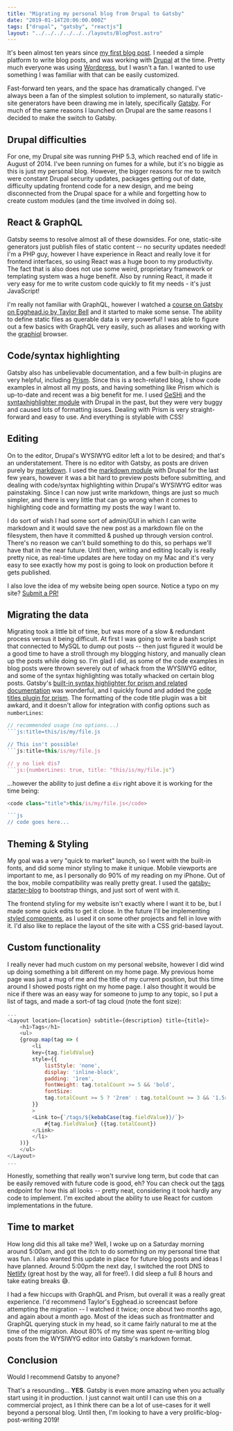 ```yaml
---
title: "Migrating my personal blog from Drupal to Gatsby"
date: "2019-01-14T20:06:00.000Z"
tags: ["drupal", "gatsby", "reactjs"]
layout: "../../../../../../layouts/BlogPost.astro"
---
```



It's been almost ten years since [my first blog post](/2009/09/21/preventing-injection-attacks-and-securing-your-website/). I needed a simple platform to write blog posts, and was working with [Drupal](https://www.drupal.org/) at the time. Pretty much everyone was using [Wordpress](https://wordpress.com/), but I wasn't a fan. I wanted to use something I was familiar with that can be easily customized.

Fast-forward ten years, and the space has dramatically changed. I've always been a fan of the simplest solution to implement, so naturally static-site generators have been drawing me in lately, specifically [Gatsby](https://www.gatsbyjs.org/). For much of the same reasons I launched on Drupal are the same reasons I decided to make the switch to Gatsby.

## Drupal difficulties

For one, my Drupal site was running PHP 5.3, which reached end of life in August of 2014. I've been running on fumes for a while, but it's no biggie as this is just my personal blog. However, the bigger reasons for me to switch were constant Drupal security updates, packages getting out of date, difficulty updating frontend code for a new design, and me being disconnected from the Drupal space for a while and forgetting how to create custom modules (and the time involved in doing so).

## React & GraphQL

Gatsby seems to resolve almost all of these downsides. For one, static-site generators just publish files of static content -- no security updates needed! I'm a PHP guy, however I have experience in React and really love it for frontend interfaces, so using React was a huge boon to my productivity. The fact that is also does not use some weird, proprietary framework or templating system was a huge benefit. Also by running React, it made it very easy for me to write custom code quickly to fit my needs - it's just JavaScript!

I'm really not familiar with GraphQL, however I watched a <a href="https://egghead.io/courses/build-a-blog-with-react-and-markdown-using-gatsby" target="_blank">course on Gatsby on Egghead.io by Taylor Bell</a> and it started to make some sense. The ability to define static files as querable data is very powerful! I was able to figure out a few basics with GraphQL very easily, such as aliases and working with the <a href="https://github.com/graphql/graphiql" target="_blank">graphiql</a> browser.

## Code/syntax highlighting

Gatsby also has <a herf="https://www.gatsbyjs.org/docs/" target="_blank">unbelievable documentation</a>, and a few built-in plugins are very helpful, including <a href="https://prismjs.com/" target="_blank">Prism</a>. Since this is a tech-related blog, I show code examples in almost all my posts, and having something like Prism which is up-to-date and recent was a big benefit for me. I used <a href="http://qbnz.com/highlighter/" target="_blank">GeSHi</a> and the <a href="https://www.drupal.org/project/syntaxhighlighter" target="_blank">syntaxhighlighter module</a> with Drupal in the past, but they were very buggy and caused lots of formatting issues. Dealing with Prism is very straight-forward and easy to use. And everything is stylable with CSS!

## Editing

On to the editor, Drupal's WYSIWYG editor left a lot to be desired; and that's an understatement. There is no editor with Gatsby, as posts are driven purely by <a href="https://en.wikipedia.org/wiki/Markdown" target="_blank">markdown</a>. I used the <a href="https://www.drupal.org/project/markdown" target="_blank">markdown module</a> with Drupal for the last few years, however it was a bit hard to preview posts before submitting, and dealing with code/syntax highlighting within Drupal's WYSIWYG editor was painstaking. Since I can now just write markdown, things are just so much simpler, and there is very little that can go wrong when it comes to highlighting code and formatting my posts the way I want to.

I do sort of wish I had some sort of admin/GUI in which I can write markdown and it would save the new post as a markdown file on the filesystem, then have it committed & pushed up through version control. There's no reason we can't build something to do this, so perhaps we'll have that in the near future. Until then, writing and editing locally is really pretty nice, as real-time updates are here today on my Mac and it's very easy to see exactly how my post is going to look on production before it gets published.

I also love the idea of my website being open source. Notice a typo on my site? <a href="https://github.com/markshust/markshust.com" target="_blank">Submit a PR!</a>

## Migrating the data

Migrating took a little bit of time, but was more of a slow & redundant process versus it being difficult. At first I was going to write a bash script that connected to MySQL to dump out posts -- then just figured it would be a good time to have a stroll through my blogging history, and manually clean up the posts while doing so. I'm glad I did, as some of the code examples in blog posts were thrown severely out of whack from the WYSIWYG editor, and some of the syntax highlighting was totally whacked on certain blog posts. Gatsby's <a href="https://www.gatsbyjs.org/packages/gatsby-remark-prismjs/" target="_blakn">built-in syntax highlighter for prism and related documentation</a> was wonderful, and I quickly found and added the <a href="https://www.gatsbyjs.org/packages/gatsby-remark-code-titles/" target="_blank">code titles plugin for prism</a>. The formatting of the code title plugin was a bit awkard, and it doesn't allow for integration with config options such as `numberLines`:

```js
// recommended usage (no options...)
```js:title=this/is/my/file.js

// This isn't possible!
```js:title=this/is/my/file.js

// y no liek dis?
```js:{numberLines: true, title: "this/is/my/file.js"}
```

...however the ability to just define a `div` right above it is working for the time being:

```js
<code class="title">this/is/my/file.js</code>

```js
// code goes here...
```

## Theming & Styling

My goal was a very "quick to market" launch, so I went with the built-in fonts, and did some minor styling to make it unique. Mobile viewports are important to me, as I personally do 90% of my reading on my iPhone. Out of the box, mobile compatibility was really pretty great. I used the <a href="https://github.com/gatsbyjs/gatsby-starter-blog" target="_blank">gatsby-starter-blog</a> to bootstrap things, and just sort of went with it.

The frontend styling for my website isn't exactly where I want it to be, but I made some quick edits to get it close. In the future I'll be implementing <a href="https://www.styled-components.com/" target="_blank">styled components</a>, as I used it on some other projects and fell in love with it. I'd also like to replace the layout of the site with a CSS grid-based layout.

## Custom functionality

I really never had much custom on my personal website, however I did wind up doing something a bit different on my home page. My previous home page was just a mug of me and the title of my current position, but this time around I showed posts right on my home page. I also thought it would be nice if there was an easy way for someone to jump to any topic, so I put a list of tags, and made a sort-of tag cloud (note the font size):

```jsx:title=src/pages/tags.js
...
<Layout location={location} subtitle={description} title={title}>
    <h1>Tags</h1>
    <ul>
    {group.map(tag => (
        <li
        key={tag.fieldValue}
        style={{ 
            listStyle: 'none',
            display: 'inline-block',
            padding: '1rem',
            fontWeight: tag.totalCount >= 5 && 'bold',
            fontSize:
            tag.totalCount >= 5 ? '2rem' : tag.totalCount >= 3 && '1.5rem',
        }}
        >
        <Link to={`/tags/${kebabCase(tag.fieldValue)}/`}>
            #{tag.fieldValue} ({tag.totalCount})
        </Link>
        </li>
    ))}
    </ul>
</Layout>
...
```

Honestly, something that really won't survive long term, but code that can be easily removed with future code is good, eh? You can check out the [tags](/tags) endpoint for how this all looks -- pretty neat, considering it took hardly any code to implement. I'm excited about the ability to use React for custom implementations in the future.

## Time to market

How long did this all take me? Well, I woke up on a Saturday morning around 5:00am, and got the itch to do something on my personal time that was fun. I also wanted this update in place for future blog posts and ideas I have planned. Around 5:00pm the next day, I switched the root DNS to <a href="https://www.netlify.com/" target="_blank">Netlify</a> (great host by the way, all for free!). I did sleep a full 8 hours and take eating breaks 😅.

I had a few hiccups with GraphQL and Prism, but overall it was a really great experience. I'd recommend Taylor's Egghead.io screencast before attempting the migration -- I watched it twice; once about two months ago, and again about a month ago. Most of the ideas such as frontmatter and GraphQL querying stuck in my head, so it came fairly natural to me at the time of the migration. About 80% of my time was spent re-writing blog posts from the WYSIWYG editor into Gatsby's markdown format.

## Conclusion

Would I recommend Gatsby to anyone?

That's a resounding... **YES**. Gatsby is even more amazing when you actually start using it in production. I just cannot wait until I can use this on a commercial project, as I think there can be a lot of use-cases for it well beyond a personal blog. Until then, I'm looking to have a very prolific-blog-post-writing 2019!
